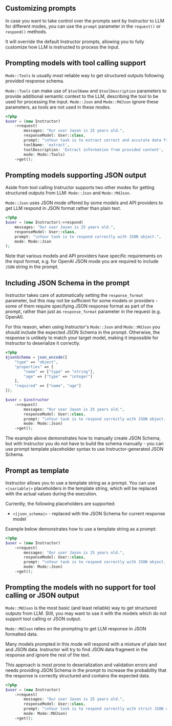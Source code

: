 ## Customizing prompts

In case you want to take control over the prompts sent by Instructor
to LLM for different modes, you can use the `prompt` parameter in the
`request()` or `respond()` methods.

It will override the default Instructor prompts, allowing you to fully
customize how LLM is instructed to process the input.


## Prompting models with tool calling support

`Mode::Tools` is usually most reliable way to get structured outputs following
provided response schema.

`Mode::Tools` can make use of `$toolName` and `$toolDescription` parameters
to provide additional semantic context to the LLM, describing the tool to be used
for processing the input. `Mode::Json` and `Mode::MdJson` ignore these parameters,
as tools are not used in these modes.

```php
<?php
$user = (new Instructor)
    ->request(
        messages: "Our user Jason is 25 years old.",
        responseModel: User::class,
        prompt: "\nYour task is to extract correct and accurate data from the messages using provided tools.\n",
        toolName: 'extract',
        toolDescription: 'Extract information from provided content',
        mode: Mode::Tools)
    ->get();
```


## Prompting models supporting JSON output

Aside from tool calling Instructor supports two other modes for getting structured
outputs from LLM: `Mode::Json` and `Mode::MdJson`.

`Mode::Json` uses JSON mode offered by some models and API providers to get LLM
respond in JSON format rather than plain text.

```php
<?php
$user = (new Instructor)->respond(
    messages: "Our user Jason is 25 years old.",
    responseModel: User::class,
    prompt: "\nYour task is to respond correctly with JSON object.",
    mode: Mode::Json
);
```
Note that various models and API providers have specific requirements
on the input format, e.g. for OpenAI JSON mode you are required to include
`JSON` string in the prompt.


## Including JSON Schema in the prompt

Instructor takes care of automatically setting the `response_format`
parameter, but this may not be sufficient for some models or providers -
some of them require specifying JSON response format as part of the
prompt, rather than just as `response_format` parameter in the request
(e.g. OpenAI).

For this reason, when using Instructor's `Mode::Json` and `Mode::MdJson`
you should include the expected JSON Schema in the prompt. Otherwise, the
response is unlikely to match your target model, making it impossible for
Instructor to deserialize it correctly.

```php
<?php
$jsonSchema = json_encode([
    "type" => "object",
    "properties" => [
        "name" => ["type" => "string"],
        "age" => ["type" => "integer"]
    ],
    "required" => ["name", "age"]
]);

$user = $instructor
    ->request(
        messages: "Our user Jason is 25 years old.",
        responseModel: User::class,
        prompt: "\nYour task is to respond correctly with JSON object. Response must follow JSONSchema: $jsonSchema\n",
        mode: Mode::Json)
    ->get();
```

The example above demonstrates how to manually create JSON Schema, but
with Instructor you do not have to build the schema manually - you can use prompt
template placeholder syntax to use Instructor-generated JSON Schema.


## Prompt as template

Instructor allows you to use a template string as a prompt. You can use
`<|variable|>` placeholders in the template string, which will be replaced
with the actual values during the execution.

Currently, the following placeholders are supported:
 - `<|json_schema|>` - replaced with the JSON Schema for current response model

Example below demonstrates how to use a template string as a prompt:

```php
<?php
$user = (new Instructor)
    ->request(
        messages: "Our user Jason is 25 years old.",
        responseModel: User::class,
        prompt: "\nYour task is to respond correctly with JSON object. Response must follow JSONSchema:\n<|json_schema|>\n",
        mode: Mode::Json)
    ->get();
```


## Prompting the models with no support for tool calling or JSON output

`Mode::MdJson` is the most basic (and least reliable) way to get structured
outputs from LLM. Still, you may want to use it with the models which do not
support tool calling or JSON output.

`Mode::MdJson` relies on the prompting to get LLM response in JSON formatted data.

Many models prompted in this mode will respond with a mixture of plain text and JSON
data. Instructor will try to find JSON data fragment in the response and ignore
the rest of the text.

This approach is most prone to deserialization and validation errors and needs
providing JSON Schema in the prompt to increase the probability that the response
is correctly structured and contains the expected data.

```php
<?php
$user = (new Instructor)
    ->request(
        messages: "Our user Jason is 25 years old.",
        responseModel: User::class,
        prompt: "\nYour task is to respond correctly with strict JSON object containing extracted data within a ```json {} ``` codeblock. Object must validate against this JSONSchema:\n<|json_schema|>\n",
        mode: Mode::MdJson)
    ->get();
```
